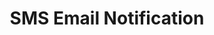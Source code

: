 ---
title: "SMS Email Notification"
date:
image: ./project-images/email-project.png
tools: ['Typescript', 'HTML', 'CSS']
description: A HTML Email designed to function as an SMS Notification. The email dynamically populates the last ten messages of a conversation and provides a link at the bottom for the user to safely log into Salesforce where they can respond.
positives:
- I was really proud of the conditional styling for incoming/outgoing messages. It was cool to create conditional classes based on message direction.
-
negatives:
- The project was dictated as 'form over function' so I didn't have the luxury of making this hold up to the quality I think it should've been.
- If there were more time I would've liked to add the message metadata included in the texts (i.e., time of sending etc.)

notes:
- Since this is a static website, it doesn't display the typescript functionality that parsed the messages themselves. This is simply a design recreation borrowed with permission of Banjaxed Solutions.

demoUrl: /project-sites/email-project/email.html
---